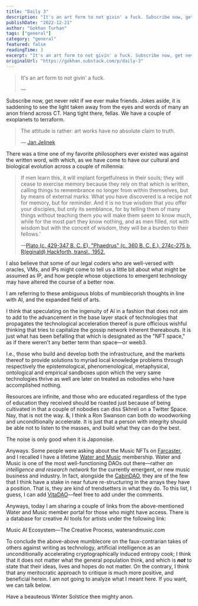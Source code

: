 ```yaml
---
title: "Daily 3"
description: "It's an art form to not givin' a fuck. Subscribe now, get never rekt if we ever make friends."
publishDate: "2022-12-21"
author: "Gokhan Turhan"
tags: ["general"]
category: "general"
featured: false
readingTime: 3
excerpt: "It's an art form to not givin' a fuck. Subscribe now, get never rekt if we ever make friends. Jokes aside, it is saddening to see the light taken away from the eyes and words of many an anon friend across CT."
originalUrl: "https://gokhan.substack.com/p/daily-3"
---
```


> It's an art form to not givin' a fuck.
>
> —

<YouTubeEmbed url="https://youtube.com/watch?v=8ZXPAaPy65o" />

Subscribe now, get never rekt if we ever make friends. Jokes aside, it is saddening to see the light taken away from the eyes and words of many an anon friend across CT. Hang tight there, fellas. We have a couple of exoplanets to terraform.

> The attitude is rather: art works have no absolute claim to truth.
>
> — [Jan Jelinek](https://www.thewire.co.uk/audio/tracks/unlimited-editions-faitiche)

There was a time one of my favorite philosophers ever existed was against the written word, with which, as we have come to have our cultural and biological evolution across a couple of millennia:

> If men learn this, it will implant forgetfulness in their souls; they will cease to exercise memory because they rely on that which is written, calling things to remembrance no longer from within themselves, but by means of external marks. What you have discovered is a recipe not for memory, but for reminder. And it is no true wisdom that you offer your disciples, but only its semblance, for by telling them of many things without teaching them you will make them seem to know much, while for the most part they know nothing, and as men filled, not with wisdom but with the conceit of wisdom, they will be a burden to their fellows.'
>
> —[Plato (c. 429-347 B. C. E), "Phaedrus" (c. 360 B. C. E.), 274c-275 b, R(eginald) Hackforth, transl., 1952.](http://websites.umich.edu/~lsarth/filecabinet/PlatoOnWriting.html)

I also believe that some of our legal coders who are well-versed with oracles, VMs, and IPs might come to tell us a little bit about what might be assumed as IP, and how people whose objections to emergent technology may have altered the course of a better now.

I am referring to these ambiguous blobs of mumblecorish thoughts in line with AI, and the expanded field of arts.

I think that speculating on the ingenuity of AI in a fashion that does not aim to add to the advancement in the base layer stack of technologies that propagates the technological acceleration thereof is pure officious wishful thinking that tries to capitalize the gossip network inherent thereabouts. It is just what has been befalling that which is designated as the "NFT space," as if there weren't any better term than space—or weeb3.

I.e., those who build and develop both the infrastructure, and the markets thereof to provide solutions to myriad local knowledge problems through respectively the epistemological, phenomenological, metaphysical, ontological and empirical sandboxes upon which the very same technologies thrive as well are later on treated as nobodies who have accomplished nothing.

Resources are infinite, and those who are educated regardless of the type of education they received should be roasted just because of being cultivated in that a couple of nobodies can diss Skhreli on a Twitter Space. Nay, that is not the way. &, I think a Ron Swanson can both do woodworking and unconditionally accelerate. It is just that a person with integrity should be able not to listen to the masses, and build what they can do the best.

The noise is only good when it is Japonoise.

Anyways. Some people were asking about the Music NFTs on [Farcaster](https://www.farcaster.xyz/), and I recalled I have a lifetime [Water and Music](https://www.waterandmusic.com/membership/) membership. Water and Music is one of the most well-functioning DAOs out there—rather *an intelligence and research network* for the currently emergent, or new music business and industry. In fact, alongside the [CabinDAO](https://www.cabin.city/), they are of the few that I think have a stake in near future re-structuring in the arrays they have a position. That is, they are kind of trendsetters in what they do. To this list, I guess, I can add [VitaDAO](https://www.vitadao.com/)—feel free to add under the comments.

Anyways, today I am sharing a couple of links from the above-mentioned Water and Music member portal for those who might have access. There is a database for creative AI tools for artists under the following link:

Music AI Ecosystem—The Creative Process, waterandmusic.com

To conclude the above-above mumblecore on the faux-contrarian takes of others against writing as technology, artificial intelligence as an unconditionally accelerating cryptographically induced entropy cook; I think that it does not matter what the general population think, and which is ***not*** to state that their ideas, lives and hopes do not matter. On the contrary, I think that any meritocratic approach to critique is much more positive, and beneficial herein. I am not going to analyze what I meant here. If you want, we can talk below.

Have a beauteous Winter Solstice thee mighty anon.